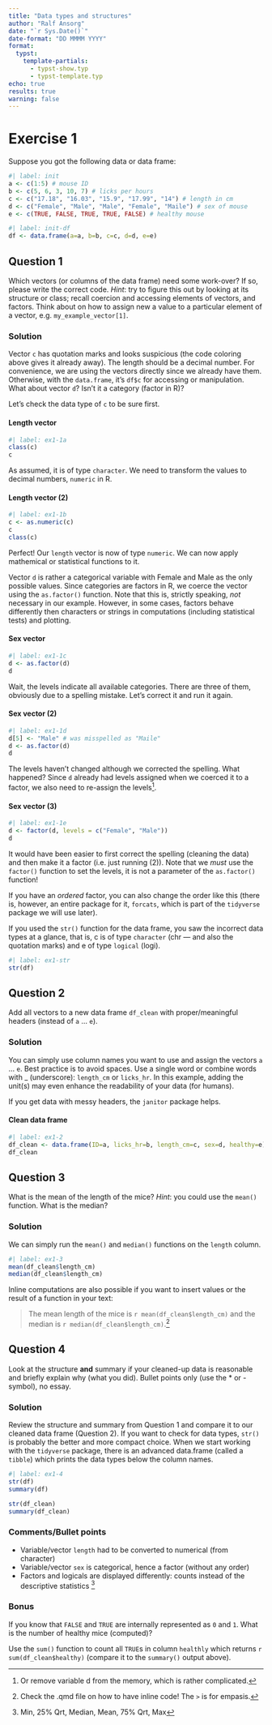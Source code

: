 ```yaml
---
title: "Data types and structures"
author: "Ralf Ansorg"
date: "`r Sys.Date()`"
date-format: "DD MMMM YYYY"
format:
  typst:
    template-partials: 
      - typst-show.typ
      - typst-template.typ
echo: true
results: true
warning: false
---
```


# Exercise 1

Suppose you got the following data or data frame:

```r
#| label: init
a <- c(1:5) # mouse ID
b <- c(5, 6, 3, 10, 7) # licks per hours
c <- c("17.18", "16.03", "15.9", "17.99", "14") # length in cm
d <- c("Female", "Male", "Male", "Female", "Maile") # sex of mouse
e <- c(TRUE, FALSE, TRUE, TRUE, FALSE) # healthy mouse
```

```r
#| label: init-df
df <- data.frame(a=a, b=b, c=c, d=d, e=e)
```

## Question 1 {#sec-q1}
Which vectors (or columns of the data frame) need some work-over? If so, please write the correct code. _Hint_: try to figure this out by looking at its structure or class; recall coercion and accessing elements of vectors, and factors. Think about on how to assign new a value to a particular element of a vector, e.g. `my_example_vector[1]`.

### Solution
Vector `c` has quotation marks and looks suspicious (the code coloring above gives it already away). The length should be a decimal number. For convenience, we are using the vectors directly since we already have them. Otherwise, with the `data.frame`, it's `df$c` for accessing or manipulation. What about vector `d`? Isn't it a category (factor in R)?

Let's check the data type of `c` to be sure first.

#### Length vector {#sec-ex1-1a}

```r
#| label: ex1-1a
class(c)
c
```

As assumed, it is of type `character`. We need to transform the values to decimal numbers, `numeric` in R.

#### Length vector (2) {#sec-ex1-1b}

```r
#| label: ex1-1b
c <- as.numeric(c)
c
class(c)
```

Perfect! Our `length` vector is now of type `numeric`. We can now apply mathemical or statistical functions to it.

Vector `d` is rather a categorical variable with Female and Male as the only possible values. Since categories are factors in R, we coerce the vector using the `as.factor()` function. Note that this is, strictly speaking, *not* necessary in our example. However, in some cases, factors behave differently then characters or strings in computations (including statistical tests) and plotting.

#### Sex vector {#sec-ex1-1c}

```r
#| label: ex1-1c
d <- as.factor(d)
d
```

Wait, the levels indicate all available categories. There are three of them, obviously due to a spelling mistake. Let's correct it and run it again.

#### Sex vector (2) {#sec-ex1-1d}

```r
#| label: ex1-1d
d[5] <- "Male" # was misspelled as "Maile"
d <- as.factor(d)
d
```

The levels haven't changed although we corrected the spelling. What happened? Since `d` already had levels assigned when we coerced it to a factor, we also need to re-assign the levels[^0].

#### Sex vector (3) {#sec-ex1-1e}

```r
#| label: ex1-1e
d <- factor(d, levels = c("Female", "Male"))
d
```

It would have been easier to first correct the spelling (cleaning the data) and then make it a factor (i.e. just running (2)). Note that we _must_ use the `factor()` function to set the levels, it is not a parameter of the `as.factor()` function!

If you have an *ordered* factor, you can also change the order like this (there is, however, an entire package for it, `forcats`, which is part of the `tidyverse` package we will use later).

If you used the `str()` function for the data frame, you saw the incorrect data types at a glance, that is, c is of type `character` (chr — and also the quotation marks) and e of type `logical` (logi).

```r
#| label: ex1-str
str(df)
```

## Question 2 {#sec-q2}
Add all vectors to a new data frame `df_clean` with proper/meaningful headers (instead of `a` ... `e`).

### Solution
You can simply use column names you want to use and assign the vectors `a` ... `e`. Best practice is to avoid spaces. Use a single word or combine words with _ (underscore): `length_cm` or `licks_hr`. In this example, adding the unit(s) may even enhance the readability of your data (for humans).

If you get data with messy headers, the `janitor` package helps.

#### Clean data frame
```r
#| label: ex1-2
df_clean <- data.frame(ID=a, licks_hr=b, length_cm=c, sex=d, healthy=e)
df_clean
```

## Question 3 {#sec-q3}
What is the mean of the length of the mice? _Hint_: you could use the `mean()` function. What is the median?

### Solution
We can simply run the `mean()` and `median()` functions on the `length` column.

```r
#| label: ex1-3
mean(df_clean$length_cm)
median(df_clean$length_cm)
```

Inline computations are also possible if you want to insert values or the result of a function in your text:

> The mean length of the mice is `r mean(df_clean$length_cm)` and the median is `r median(df_clean$length_cm)`.[^1]

## Question 4 {#sec-q4}
Look at the structure **and** summary if your cleaned-up data is reasonable and briefly explain why (what you did). Bullet points only (use the \* or \- symbol), no essay.

### Solution
Review the structure and summary from Question 1 and compare it to our cleaned data frame (Question 2). If you want to check for data types, `str()` is probably the better and more compact choice. When we start working with the `tidyverse` package, there is an advanced data.frame (called a `tibble`) which prints the data types below the column names.

```r
#| label: ex1-4
str(df)
summary(df)

str(df_clean)
summary(df_clean)
```

### Comments/Bullet points

* Variable/vector `length` had to be converted to numerical (from character)
* Variable/vector `sex` is categorical, hence a factor (without any order)
* Factors and logicals are displayed differently: counts instead of the descriptive statistics [^2]

### Bonus

If you know that `FALSE` and `TRUE` are internally represented as `0` and `1`. What is the number of healthy mice (computed)?

Use the `sum()` function to count all `TRUE`s in column `healthly` which returns `r sum(df_clean$healthy)` (compare it to the `summary()` output above).

[^0]: Or remove variable d from the memory, which is rather complicated.
[^1]: Check the .qmd file on how to have inline code! The `>` is for empasis.
[^2]: Min, 25% Qrt, Median, Mean, 75% Qrt, Max